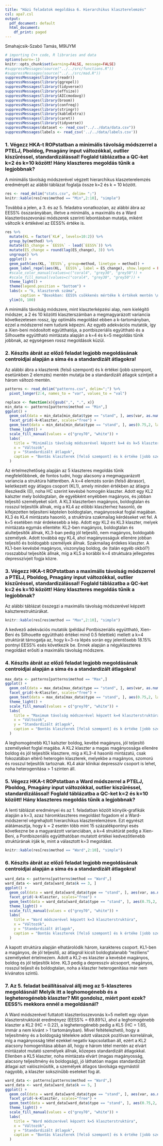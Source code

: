```yaml
---
title: "Házi feladatok megoldása 6. Hierarchikus klaszterelemzés"
csl: apa7.csl
output:
  pdf_document: default
  html_document:
    df_print: paged
---
```


Smahajcsik-Szabó Tamás, M9IJYM



```r
# importing C++ code, R libraries and data
options(warn=-1)
knitr::opts_chunk$set(warning=FALSE, message=FALSE)
#suppressMessages(source("../../src/functions.R"))
#suppressMessages(source("../../src/mad.R"))
suppressMessages(library(readr))
suppressMessages(library(ggrepel))
suppressMessages(library(tidyverse))
suppressMessages(library(effsize))
suppressMessages(library(AICcmodavg))
suppressMessages(library(broom))
suppressMessages(library(confreq))
suppressMessages(library(stringr))
suppressMessages(library(kableExtra))
suppressMessages(library(caret))
suppressMessages(library(tidyverse))
suppressMessages(dataset <- read_csv("../../data/data.csv"))
suppressMessages(labels <- read_csv('../../data/labels.csv'))
```

### 1. Végezz HKA-t ROPstatban a minimális távolság módszerrel a PTELJ, Pboldog, Pmagány input változókkal, outlier kiszűréssel, standardizálással! Foglald táblázatba a QC-ket k=2 és k=10 között! Hány klaszteres megoldás tűnik a legjobbnak?


A minimális távolság módszerével végzett hierarchikus klaszeterelemzés eredményét az alábbi táblázat foglalja össze k=2 és k = 10 között.

```r
res <- read_delim("stats.csv", delim= ";")
knitr::kable(res[res$method == "Min",2:10], "simple")
```

Továbbá a jelen, a 3. és az 5. feladatra vonatkozóan, az alábbi ábra az EESS% összarányában, illetve a minimális, a maximális és a Ward klaszterösszevonási módszerek szerinti lebontásban mutatja, miként változik k értékével az EESS% értéke is.

```r
res %>% 
  mutate(KL = factor(`KL#`, levels=10:2)) %>% 
  group_by(method) %>% 
  mutate(ES_change = `EESS%` - lead(`EESS%`)) %>%
  mutate(ES_change = round(lag(ES_change), 3)) %>% 
  ungroup() %>% 
  ggplot() +
  geom_path(aes(KL, `EESS%`, group=method, linetype = method)) +
  geom_label_repel(aes(KL, `EESS%`, label = ES_change), show.legend = FALSE, color="black") +
  #scale_color_manual(values=c("coral4", "grey30", "grey50")) +
  #scale_fill_manual(values=c("coral4", "grey30", "grey50")) +
  theme_light() +
  theme(legend.position = "bottom") +
  labs(x = "k, klaszterek száma",
       caption = "Boxokban: EESS% csökkenés mértéke k értékek mentén \n Minden érték az előzőhöz képesti EESS% csökkenés mértékét mutatja % pontokban") +
  ylim(0, 100)
```

A minimális távolság módszere, mint klaszterképzési alap, nem kielégítő módszer, a 2 és 10 közötti klaszterszámban a megmagyarázott variancia következetesen rossz, így optimális megoldást ebben a k-tartományban, ezzel a módszerrel nem tudunk képezni. Az egyéb adekvációs mutatók, így a Xien-beni módosított együtthatója, a pontbiszeriális együttható és a Silhouette együttható mintázata alapján a k=4 és k=5 megoldás tűnik jobbnak, az egységesen rossz megoldások küzül.

### 2. Készíts ábrát az előző feladat legjobb megoldásának centroidjai alapján a sima és a standardizált átlagokra!

Az alábbi ábra a klaszterek (felső szempont) és k értékei (jobb szempont, esetünkben 2 elemzés) mentén mutatja be a standardizált átlagok szintjeit a három változó mentén.

```r
patterns <- read_delim("patterns.csv", delim=";") %>% 
  pivot_longer(2:4, names_to = "var", values_to = "val")

replace <- function(x){gsub(",", ".", x)}
min_data <- patterns[patterns$method == "Min",]
ggplot() + 
  geom_col(data = min_data[min_data$type == "stand", ], aes(var, as.numeric(replace(val)), group=Klaszter, fill=as.numeric(replace(val)) > 0),color = "black", show.legend = FALSE) +
  facet_grid(~k~Klaszter, scales="free") +
  geom_text(data = min_data[min_data$type == "stand", ], aes(0.75,2, label = HC)) +
  theme_light() +
  scale_fill_manual(values = c("grey70", "white")) +
  labs(
    title = "Minimális távolság módszerével képzett k=4 és k=5 klaszterstruktúra",
    x = "Változók",
    y = "Standardizált átlagok",
    caption = "Bontás klaszterek [felső szempont] és k értéke [jobb szempont] szerint \n A számértékek a homogenitási együttható (HC) mutatói"
  )

```

Az értelmezhetőség alapján az 5 klaszteres megoldás tűnik megfelelőbbnek, de fontos tudni, hogy alacsony a megmagyarázott variancia a struktúra hátterében. A k=4 elemzés során (felső ábrasor), keletkezett egy átlagos csoport (KL1), amely minden értékben az átlagra illeszkedik (0), noha HC szerint kevésbé homogén klaszter. Adott egy KL2 kalszter mely boldogtalan, de egyébként enyébben magányos, és jobban teljesítő személyeket sűrít. A KL3 klaszterben magányos, boldogtalan és rosszul teljesítők állnak, míg a KL4 az előbbi klaszterhez hasonló, de kifejezetten teljesíteni képtelen boldogtalan,  magányosokat foglal magában. KL3 és KL4 mintázata hasonló, a struktrúra szakmailag kérdéseket vet fel.
A k=5 esetében már érdekesebb a kép. Adott egy KL2 és KL3 klaszter, melyek mintázata egymás ellentéte: KL2-ben magányos, boldogtalan és alulteljesítők állnak, KL3-ban pedig jól teljesítő, nem magányos, boldogabb személyek. Adott továbbá egy KL4, ahol magányosságuk ellenére jobban teljesítő és boldogabb személyek állnak. Szakmailag érdekes klaszter. A KL1-ben kevésbé magányos, viszonylag boldog, de (talán egyéb okból?) rosszabbul  teljesítők állnak, míg a KL5 a korábbi k=4 struktuára jellegzetes depresszívjeit fogja közre.

### 3. Végezz HKA-t ROPstatban a maximális távolság módszerrel a PTELJ, Pboldog, Pmagány input változókkal, outlier kiszűréssel, standardizálással! Foglald táblázatba a QC-ket k=2 és k=10 között! Hány klaszteres megoldás tűnik a legjobbnak? 

Az alábbi táblázat összegzi a maximális távolság módszerével képzett kalszterestruktúrákat.

```r

knitr::kable(res[res$method == "Max",2:10], "simple")


```

A kedvező adekvációs mutatók (például Pontbiszeriális együttható, Xien-Beni és Silhouette együttható értékei mind 0.5 felettiek) mellett a k=4 struktúrát támogatja az, hogy k=3-ra lépés során egy jelentősebb 18.15% pontnyi EESS% esés következik be. Ennek alapján a négyklaszteres megoldást erősíti a maximális távolság módszere.


### 4. Készíts ábrát az előző feladat legjobb megoldásának centroidjai alapján a sima és a standardizált átlagokra!

```r

max_data <- patterns[patterns$method == "Max",]
ggplot() + 
  geom_col(data = max_data[max_data$type == "stand", ], aes(var, as.numeric(replace(val)), group=Klaszter, fill=as.numeric(replace(val)) > 0),color = "black", show.legend = FALSE) +
  facet_grid(~k~Klaszter, scales="free") +
  geom_text(data = max_data[max_data$type == "stand", ], aes(0.75,2, label = HC)) +
  theme_light() +
  scale_fill_manual(values = c("grey70", "white")) +
  labs(
    title = "Maximum távolság módszerével képzett k=4 klaszterstruktúra",
    x = "Változók",
    y = "Standardizált átlagok",
    caption = "Bontás klaszterek [felső szempont] és k értéke [jobb szempont] szerint \n A számértékek a homogenitási együttható (HC) mutatói"
  )

```

A leghomogénebb KL1 kalszter boldog, kevébé magányos, jól teljesítő személyeket foglal magába. A KL2 klaszter a magas magányossága ellenére boldog és jól teljesítők klasztere, míg a KL3-4 hasonló mintázatú, csak fokozatában eltérő heterogén klaszterek, melyekbe a magányos, szomorú és rosszul teljesítők tartoznak. KL4 akár klinikai depresszív csoport is lehet, noha heterogenitása > 1 szinten áll.

### 5. Végezz HKA-t ROPstatban a Ward módszerrel a PTELJ, Pboldog, Pmagány input változókkal, outlier kiszűréssel, standardizálással! Foglald táblázatba a QC-ket k=2 és k=10 között! Hány klaszteres megoldás tűnik a legjobbnak?

A lenti táblázat eredményei és az 1. feladatban közölt könyök-grafikák alapján a k=3, azaz háromklaszteres megoldást fogadom el a Ward-módszerrel végrehajtott hierarchikus klaszterelemzésre. Ezt egyrészt alátámasztja, hogy k = 2 esetén több mint 15 százalékpontnyi esés következne be a magyarázott varianciában, a k=4 struktúrát pedig a Xien-Beni, a Pontbiszeriális együtthatóban mutatott értékei kedvezőtlenebb struktúrának írják le, mint a választott k=3 megoldást.

```r
knitr::kable(res[res$method == "Ward",2:10], "simple")
```

### 6. Készíts ábrát az előző feladat legjobb megoldásának centroidjai alapján a sima és a standardizált átlagokra!

```r

ward_data <- patterns[patterns$method == "Ward",]
ward_data <- ward_data[ward_data$k == 3, ]
ggplot() + 
  geom_col(data = ward_data[ward_data$type == "stand", ], aes(var, as.numeric(replace(val)), group=Klaszter, fill=as.numeric(replace(val)) > 0),color = "black", show.legend = FALSE) +
  facet_grid(~k~Klaszter, scales="free") +
  geom_text(data = ward_data[ward_data$type == "stand", ], aes(0.75,2, label = HC)) +
  theme_light() +
  scale_fill_manual(values = c("grey70", "white")) +
  labs(
    title = "Ward módszerével képzett k=3 klaszterstruktúra",
    x = "Változók",
    y = "Standardizált átlagok",
    caption = "Bontás klaszterek [felső szempont] és k értéke [jobb szempont] szerint \n A számértékek a homogenitási együttható (HC) mutatói"
  )

```

A kapott struktúra alapján elhatárolódik három, karakteres csoport. KL1-ben a magányos, de jól teljesítő, az átlagnál kicsit boldogtalanabb "reziliens" személyeket értelmezem. Adott a KL2-es klaszter a kevésbé magányos, boldog és jól teljesítők köre. KL3 pedig a depresszív alcsoport, magányos, rosszul teljesít és boldogtalan, noha a klaszter heterogenitása már nem kívánatos szintű.


### 7. Az 5. feladat beállításaival állj meg az 5-klaszteres megoldásnál! Melyik itt a leghomogénebb és a legheterogénebb klaszter? Mit gondolsz, miért pont ezek? EESS% mekkora ennél a megoldásnál?

A Ward módszerével futtatott klaszterösszevonás k=5 mellett egy olyan klaszterstruktúrát eredményez (EESS% = 69.89%), ahol a leghomogénebb klaszter a KL2 (HC = 0.22), a legheterogénebb pedig a KL5 (HC = 1.65, immár a nem kívánt > 1 tartományban). Mivel feltételezhető, hogy a teljesítmény és a boldogság tételekre adott válaszok pozitívan korrelálnak, míg a magányosság tétel ezekkel negatív  kapcsolatban áll, ezért a KL2 alacsony homogenitása abban áll, hogy e három tétel mentén az elvárt mintázatot mutató személyek állnak, közepes standardizált átlagokkal. Ellenben a KL5 klaszter, noha mintázata elvárt (magas magányosság, alacsony teljesítmény és boldogság), jó láthatóan magas standardizált átlagai azt valószínűsítik, a személyek átlagos távolsága egymástól nagyobb, a klaszter sokszínűbb eseteket fog át.  

```r
ward_data <- patterns[patterns$method == "Ward",]
ward_data <- ward_data[ward_data$k == 5, ]
ggplot() + 
  geom_col(data = ward_data[ward_data$type == "stand", ], aes(var, as.numeric(replace(val)), group=Klaszter, fill=as.numeric(replace(val)) > 0),color = "black", show.legend = FALSE) +
  facet_grid(~k~Klaszter, scales="free") +
  geom_text(data = ward_data[ward_data$type == "stand", ], aes(0.75,2, label = HC)) +
  theme_light() +
  scale_fill_manual(values = c("grey70", "white")) +
  labs(
    title = "Ward módszerével képzett k=5 klaszterstruktúra",
    x = "Változók",
    y = "Standardizált átlagok",
    caption = "Bontás klaszterek [felső szempont] és k értéke [jobb szempont] szerint \n A számértékek a homogenitási együttható (HC) mutatói"
  )

```